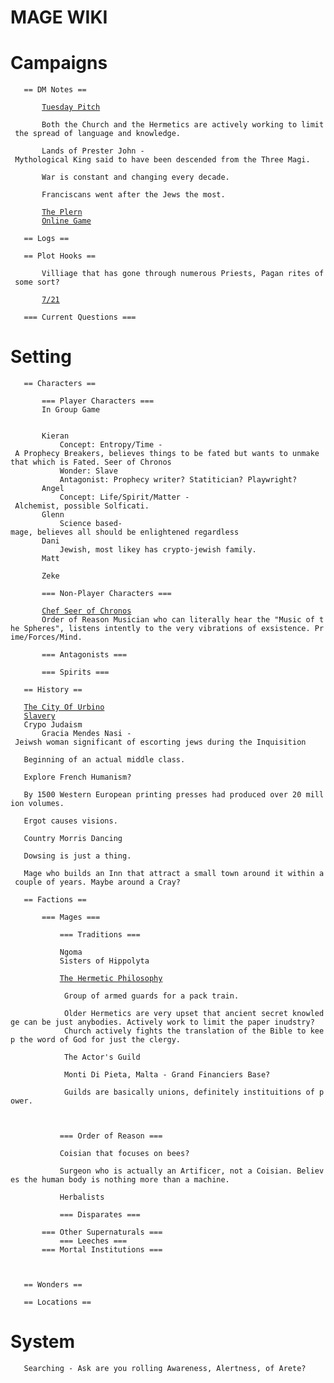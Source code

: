 
= MAGE WIKI = 

= Campaigns = 

	== DM Notes ==
	
		[[Tuesday Pitch]]

		Both the Church and the Hermetics are actively working to limit the spread of language and knowledge.

		Lands of Prester John - Mythological King said to have been descended from the Three Magi.

		War is constant and changing every decade.

		Franciscans went after the Jews the most. 

		[[The Plern]]		
		[[Online Game]]

	== Logs ==
	
	== Plot Hooks ==
	
		Villiage that has gone through numerous Priests, Pagan rites of some sort?

		[[Sesion Log|7/21]] 

	=== Current Questions ===

= Setting =

	== Characters ==

		=== Player Characters ===
		In Group Game
			
		
		Kieran 
			Concept: Entropy/Time - A Prophecy Breakers, believes things to be fated but wants to unmake that which is Fated. Seer of Chronos
			Wonder: Slave
			Antagonist: Prophecy writer? Statitician? Playwright?
		Angel
			Concept: Life/Spirit/Matter - Alchemist, possible Solficati. 
		Glenn
			Science based-mage, believes all should be enlightened regardless 
		Dani
			Jewish, most likey has crypto-jewish family.
		Matt 
				
		Zeke
		
		=== Non-Player Characters ===
		
		[[sessions/characters/npc/chef_magic|Chef Seer of Chronos]]
		Order of Reason Musician who can literally hear the "Music of the Spheres", listens intently to the very vibrations of exsistence. Prime/Forces/Mind.

		=== Antagonists ===

		=== Spirits ===
		
	== History ==
	
	[[setting/history/urbino|The City Of Urbino]]
	[[setting/history/slavery|Slavery]]
	Crypo Judaism
		Gracia Mendes Nasi - Jeiwsh woman significant of escorting jews during the Inquisition

	Beginning of an actual middle class.
	
	Explore French Humanism?
	
	By 1500 Western European printing presses had produced over 20 million volumes.

	Ergot causes visions. 
	
	Country Morris Dancing
	
	Dowsing is just a thing.

	Mage who builds an Inn that attract a small town around it within a couple of years. Maybe around a Cray?
	
	== Factions ==
	
		=== Mages ===
		
			=== Traditions ===

			Ngoma
			Sisters of Hippolyta
			
			[[The Hermetic Philosophy]]
			
			 Group of armed guards for a pack train.
			 
			 Older Hermetics are very upset that ancient secret knowledge can be just anybodies. Actively work to limit the paper inudstry? 
			 Church actively fights the translation of the Bible to keep the word of God for just the clergy.
			 
			 The Actor's Guild
			 
			 Monti Di Pieta, Malta - Grand Financiers Base? 
			 
			 Guilds are basically unions, definitely instituitions of power.
	
			
		
			=== Order of Reason === 
		
			Coisian that focuses on bees?
			
			Surgeon who is actually an Artificer, not a Coisian. Believes the human body is nothing more than a machine.

			Herbalists

			=== Disparates ===
			
		=== Other Supernaturals ===	
			=== Leeches ===
		=== Mortal Institutions ===	
		
		
	
	== Wonders ==
	
	== Locations == 	

= System = 

	Searching - Ask are you rolling Awareness, Alertness, of Arete?


 







